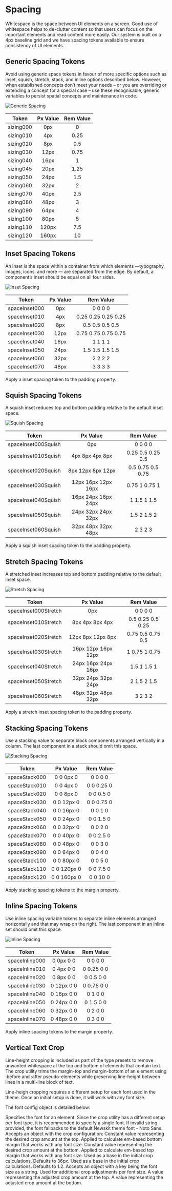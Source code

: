 

# Spacing

Whitespace is the space between UI elements on a screen. Good use of whitespace helps to de-clutter content so that users can focus on the important elements and read content more easily.
Our system is built on a 4px baseline grid and we have spacing tokens available to ensure consistency of UI elements.

## Generic Spacing Tokens

Avoid using generic space tokens in favour of more specific options such as inset, squish, stretch, stack, and inline options described below.
However, when established concepts don’t meet your needs – or you are overriding or extending a concept for a special case – use these recognisable, generic variables to persist spatial concepts and maintenance in code.

<LegacyBlock marginBottom="sizing050" maxWidth="760px">
  <Image src="/static/examples/spacing/generic1.png" alt="Generic Spacing" />
</LegacyBlock>

| Token     | Px Value | Rem Value |
| --------- | :------: | :-------: |
| sizing000 |   0px    |     0     |
| sizing010 |   4px    |   0.25    |
| sizing020 |   8px    |    0.5    |
| sizing030 |   12px   |   0.75    |
| sizing040 |   16px   |     1     |
| sizing045 |   20px   |   1.25    |
| sizing050 |   24px   |    1.5    |
| sizing060 |   32px   |     2     |
| sizing070 |   40px   |    2.5    |
| sizing080 |   48px   |     3     |
| sizing090 |   64px   |     4     |
| sizing100 |   80px   |     5     |
| sizing110 |  120px   |    7.5    |
| sizing120 |  160px   |    10     |

## Inset Spacing Tokens

An inset is the space within a container from which elements —typography, images, icons, and more — are separated from the edge.
By default, a component’s inset should be equal on all four sides.

<LegacyBlock marginBottom="sizing050" maxWidth="760px">
  <Image src="/static/examples/spacing/inset1.png" alt="Inset Spacing" />
</LegacyBlock>

| Token         | Px Value |      Rem Value      |
| ------------- | :------: | :-----------------: |
| spaceInset000 |   0px    |       0 0 0 0       |
| spaceInset010 |   4px    | 0.25 0.25 0.25 0.25 |
| spaceInset020 |   8px    |   0.5 0.5 0.5 0.5   |
| spaceInset030 |   12px   | 0.75 0.75 0.75 0.75 |
| spaceInset040 |   16px   |       1 1 1 1       |
| spaceInset050 |   24px   |   1.5 1.5 1.5 1.5   |
| spaceInset060 |   32px   |       2 2 2 2       |
| spaceInset070 |   48px   |       3 3 3 3       |

Apply a inset spacing token to the padding property.

## Squish Spacing Tokens

A squish inset reduces top and bottom padding relative to the default inset space.

<LegacyBlock marginBottom="sizing050" maxWidth="760px">
  <Image
    src="/static/examples/spacing/squish-inset1.png"
    alt="Squish Spacing"
  />
</LegacyBlock>

| Token               |      Px Value       |     Rem Value     |
| ------------------- | :-----------------: | :---------------: |
| spaceInset000Squish |         0px         |      0 0 0 0      |
| spaceInset010Squish |   4px 8px 4px 8px   | 0.25 0.5 0.25 0.5 |
| spaceInset020Squish |  8px 12px 8px 12px  | 0.5 0.75 0.5 0.75 |
| spaceInset030Squish | 12px 16px 12px 16px |   0.75 1 0.75 1   |
| spaceInset040Squish | 16px 24px 16px 24px |    1 1.5 1 1.5    |
| spaceInset050Squish | 24px 32px 24px 32px |    1.5 2 1.5 2    |
| spaceInset060Squish | 32px 48px 32px 48px |      2 3 2 3      |

Apply a squish inset spacing token to the padding property.

## Stretch Spacing Tokens

A stretched inset increases top and bottom padding relative to the default inset space.

<LegacyBlock marginBottom="sizing050" maxWidth="760px">
  <Image
    src="/static/examples/spacing/stretch-inset1.png"
    alt="Stretch Spacing"
  />
</LegacyBlock>

| Token                |      Px Value       |     Rem Value     |
| -------------------- | :-----------------: | :---------------: |
| spaceInset000Stretch |         0px         |      0 0 0 0      |
| spaceInset010Stretch |   8px 4px 8px 4px   | 0.5 0.25 0.5 0.25 |
| spaceInset020Stretch |  12px 8px 12px 8px  | 0.75 0.5 0.75 0.5 |
| spaceInset030Stretch | 16px 12px 16px 12px |   1 0.75 1 0.75   |
| spaceInset040Stretch | 24px 16px 24px 16px |    1.5 1 1.5 1    |
| spaceInset050Stretch | 32px 24px 32px 24px |    2 1.5 2 1.5    |
| spaceInset060Stretch | 48px 32px 48px 32px |      3 2 3 2      |

Apply a stretch inset spacing token to the padding property.

## Stacking Spacing Tokens

Use a stacking value to separate block components arranged vertically in a column. The last component in a stack should omit this space.

<LegacyBlock marginBottom="sizing050" maxWidth="760px">
  <Image src="/static/examples/spacing/stacking1.png" alt="Stacking Spacing" />
</LegacyBlock>

| Token         |  Px Value   | Rem Value  |
| ------------- | :---------: | :--------: |
| spaceStack000 |  0 0 0px 0  |  0 0 0 0   |
| spaceStack010 |  0 0 4px 0  | 0 0 0.25 0 |
| spaceStack020 |  0 0 8px 0  | 0 0 0.5 0  |
| spaceStack030 | 0 0 12px 0  | 0 0 0.75 0 |
| spaceStack040 | 0 0 16px 0  |  0 0 1 0   |
| spaceStack050 | 0 0 24px 0  | 0 0 1.5 0  |
| spaceStack060 | 0 0 32px 0  |  0 0 2 0   |
| spaceStack070 | 0 0 40px 0  | 0 0 2.5 0  |
| spaceStack080 | 0 0 48px 0  |  0 0 3 0   |
| spaceStack090 | 0 0 64px 0  |  0 0 4 0   |
| spaceStack100 | 0 0 80px 0  |  0 0 5 0   |
| spaceStack110 | 0 0 120px 0 | 0 0 7.5 0  |
| spaceStack120 | 0 0 160px 0 |  0 0 10 0  |

Apply stacking spacing tokens to the margin property.

## Inline Spacing Tokens

Use inline spacing variable tokens to separate inline elements arranged horizontally and that may wrap on the right. The last component in an inline set should omit this space.

<LegacyBlock marginBottom="sizing050" maxWidth="760px">
  <Image src="/static/examples/spacing/inline1.png" alt="Inline Spacing" />
</LegacyBlock>

| Token          |  Px Value  | Rem Value  |
| -------------- | :--------: | :--------: |
| spaceInline000 | 0 0px 0 0  |  0 0 0 0   |
| spaceInline010 | 0 4px 0 0  | 0 0.25 0 0 |
| spaceInline020 | 0 8px 0 0  | 0 0.5 0 0  |
| spaceInline030 | 0 12px 0 0 | 0 0.75 0 0 |
| spaceInline040 | 0 16px 0 0 |  0 1 0 0   |
| spaceInline050 | 0 24px 0 0 | 0 1.5 0 0  |
| spaceInline060 | 0 32px 0 0 |  0 2 0 0   |
| spaceInline070 | 0 48px 0 0 |  0 3 0 0   |

Apply inline spacing tokens to the margin property.

## Vertical Text Crop

Line-height cropping is included as part of the type presets to remove unwanted whitespace at the top and bottom of elements that contain text. The crop utility trims the margin-top and margin-bottom of an element using :before and :after pseudo-elements while preserving line-height between lines in a multi-line block of text.

Line-heigh cropping requires a different setup for each font used in the theme. Once an initial setup is done, it will work with any font size.

The font config object is detailed below:

<LegacyBlock marginTop="sizing040">
  <Prop name="fontFamily" type="string" required>
    Specifies the font for an element. Since the crop utility has a different setup per font type, it is recommended to specify a single font. If invalid string provided, the font fallbacks to the default Newskit theme font - Noto Sans.
  </Prop>
  <Prop name="cropConfig" type="object">
    <span>Accepts an object with the crop configuration:</span>
    <LegacyBlock marginTop="sizing040" marginLeft="sizing050">
      <Prop name="top" type="number" required>
          Constant value representing the desired crop amount at the top. Applied to calculate em-based bottom margin that works with any font size.
      </Prop>
      <Prop name="bottom" type="number" required>
          Constant value representing the desired crop amount at the bottom. Applied to calculate em-based top margin that works with any font size.
      </Prop>
      <Prop name="fontSize" type="number">
          Used as a base in the initial crop calculations. Defaults to 36px.
      </Prop>
      <Prop name="lineHeight" type="number">
          Used as a base in the initial crop calculations. Defaults to 1.2.
      </Prop>
    </LegacyBlock>
  </Prop>
  <Prop name="cropAdjustments" type="object">
    <span>Accepts an object with a key being the font size as a string. Used for additional crop adjustments per font size.</span>
    <LegacyBlock marginTop="sizing040" marginLeft="sizing050">
      <Prop name="top" type="number">
          A value representing the adjusted crop amount at the top.
      </Prop>
      <Prop name="bottom" type="number">
          A value representing the adjusted crop amount at the bottom.
      </Prop>
    </LegacyBlock>
  </Prop>
</LegacyBlock>